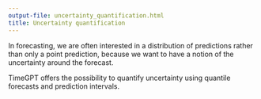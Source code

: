 ```yaml
---
output-file: uncertainty_quantification.html
title: Uncertainty quantification
---
```



In forecasting, we are often interested in a distribution of predictions
rather than only a point prediction, because we want to have a notion of
the uncertainty around the forecast.

TimeGPT offers the possibility to quantify uncertainty using quantile
forecasts and prediction intervals.

